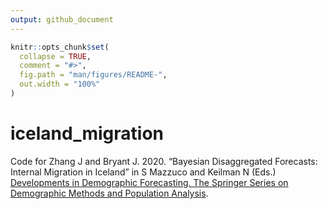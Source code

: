 ```yaml
---
output: github_document
---
```


<!-- README.md is generated from README.Rmd. Please edit that file -->

```r
knitr::opts_chunk$set(
  collapse = TRUE,
  comment = "#>",
  fig.path = "man/figures/README-",
  out.width = "100%"
)
```
# iceland_migration

Code for Zhang J and Bryant J. 2020. "Bayesian Disaggregated Forecasts: Internal Migration in Iceland" in S Mazzuco and Keilman N (Eds.) [Developments in Demographic Forecasting. The Springer Series on Demographic Methods and Population Analysis](https://www.springer.com/gp/book/9783030424718).

